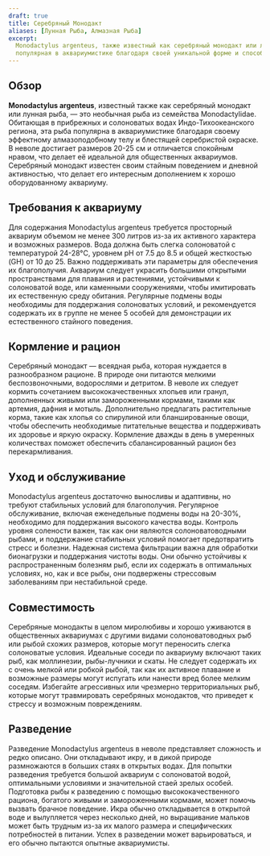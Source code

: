 ```yaml
---
draft: true
title: Серебряный Монодакт
aliases: [Лунная Рыба, Алмазная Рыба]
excerpt:
  Monodactylus argenteus, также известный как серебряный монодакт или лунная рыба, — это рыба из солоноватых вод,
  популярная в аквариумистике благодаря своей уникальной форме и способности к адаптации.
---
```


## Обзор

**Monodactylus argenteus**, известный также как серебряный монодакт или лунная рыба, — это необычная рыба из семейства
Monodactylidae. Обитающая в прибрежных и солоноватых водах Индо-Тихоокеанского региона, эта рыба популярна в
аквариумистике благодаря своему эффектному алмазоподобному телу и блестящей серебристой окраске. В неволе достигает
размеров 20-25 см и отличается спокойным нравом, что делает её идеальной для общественных аквариумов. Серебряный
монодакт известен своим стайным поведением и дневной активностью, что делает его интересным дополнением к хорошо
оборудованному аквариуму.

## Требования к аквариуму

Для содержания Monodactylus argenteus требуется просторный аквариум объемом не менее 300 литров из-за их активного
характера и возможных размеров. Вода должна быть слегка солоноватой с температурой 24-28°C, уровнем pH от 7.5 до 8.5 и
общей жесткостью (GH) от 10 до 25. Важно поддерживать эти параметры для обеспечения их благополучия. Аквариум следует
украсить большими открытыми пространствами для плавания и растениями, устойчивыми к солоноватой воде, или каменными
сооружениями, чтобы имитировать их естественную среду обитания. Регулярные подмены воды необходимы для поддержания
солоноватых условий, и рекомендуется содержать их в группе не менее 5 особей для демонстрации их естественного стайного
поведения.

## Кормление и рацион

Серебряный монодакт — всеядная рыба, которая нуждается в разнообразном рационе. В природе они питаются мелкими
беспозвоночными, водорослями и детритом. В неволе их следует кормить сочетанием высококачественных хлопьев или гранул,
дополненных живыми или замороженными кормами, такими как артемия, дафния и мотыль. Дополнительно предлагать растительные
корма, такие как хлопья со спирулиной или бланшированные овощи, чтобы обеспечить необходимые питательные вещества и
поддерживать их здоровье и яркую окраску. Кормление дважды в день в умеренных количествах поможет обеспечить
сбалансированный рацион без перекармливания.

## Уход и обслуживание

Monodactylus argenteus достаточно выносливы и адаптивны, но требуют стабильных условий для благополучия. Регулярное
обслуживание, включая еженедельные подмены воды на 20-30%, необходимо для поддержания высокого качества воды. Контроль
уровня солености важен, так как они являются солоноватоводными рыбами, и поддержание стабильных условий помогает
предотвратить стресс и болезни. Надежная система фильтрации важна для обработки бионагрузки и поддержания чистоты воды.
Они обычно устойчивы к распространенным болезням рыб, если их содержать в оптимальных условиях, но, как и все рыбы, они
подвержены стрессовым заболеваниям при нестабильной среде.

## Совместимость

Серебряные монодакты в целом миролюбивы и хорошо уживаются в общественных аквариумах с другими видами солоноватоводных
рыб или рыбой схожих размеров, которые могут переносить слегка солоноватые условия. Идеальные соседи по аквариуму
включают таких рыб, как моллинезии, рыбы-лучники и скаты. Не следует содержать их с очень мелкой или робкой рыбой, так
как их активное плавание и возможные размеры могут испугать или нанести вред более мелким соседям. Избегайте агрессивных
или чрезмерно территориальных рыб, которые могут травмировать серебряных монодактов, что приведет к стрессу и возможным
повреждениям.

## Разведение

Разведение Monodactylus argenteus в неволе представляет сложность и редко описано. Они откладывают икру, и в дикой
природе размножаются в больших стаях в открытых водах. Для попытки разведения требуется большой аквариум с солоноватой
водой, оптимальными условиями и значительной стаей зрелых особей. Подготовка рыбы к разведению с помощью
высококачественного рациона, богатого живыми и замороженными кормами, может помочь вызвать брачное поведение. Икра
обычно откладывается в открытой воде и вылупляется через несколько дней, но выращивание мальков может быть трудным из-за
их малого размера и специфических потребностей в питании. Успех в разведении может варьироваться, и его обычно пытаются
опытные аквариумисты.
